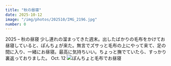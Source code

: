 ```yaml
---
title: "秋の昼寝"
date: 2025-10-12
image: "/img/photos/202510/IMG_2196.jpg"
number: 0
---
```




<Sheet bkg="#301201" color="#fff">
  <Title level={1} color="#fff" size="l" row="17">Blanket on Blanket</Title>
  <RunningHead position="right-center">2025 – 秋の昼寝</RunningHead>
  <Caption color="#111" position="top-left" isBackground={true}>
    少し連れの溜まってきた週末。出したばかりの毛布をかけてお昼寝していると、ぽんちょが来た。無言でズサっと毛布の上にやって来て、足の間に入り、一緒にお昼寝。最高に気持ちいい。ちょっと撫でていたら、すっかり裏返っておりました。
  </Caption>
  <Nombre position="bottom-left" color="#5c431a">Oct. 12</Nombre>
  <Image src="/img/photos/202510/IMG_2196.jpg" alt="ぽんちょと毛布でお昼寝" size="full" />
</Sheet>
